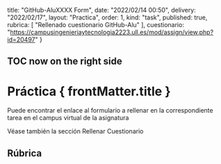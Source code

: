  title: "GitHub-AluXXXX Form",
  date: "2022/02/14 00:50",
  delivery: "2022/02/17",
  layout: "Practica",
  order: 1,
  kind: "task",
  published: true,
  rubrica: [ "Rellenado cuestionario GitHub-Alu" ],
  cuestionario: "https://campusingenieriaytecnologia2223.ull.es/mod/assign/view.php?id=20497"
}


## TOC now on the right side

# Práctica  { frontMatter.title }

Puede encontrar el enlace al formulario a rellenar en la 
<CLink href={frontMatter.cuestionario}>correspondiente tarea en el campus virtual de la asignatura</CLink>

Véase también la sección <CLink href="/temas/introduccion-a-pl/presentacion#rellenar-cuestionario">Rellenar Cuestionario</CLink>

## Rúbrica

<Rubric list={frontMatter.rubrica} />
